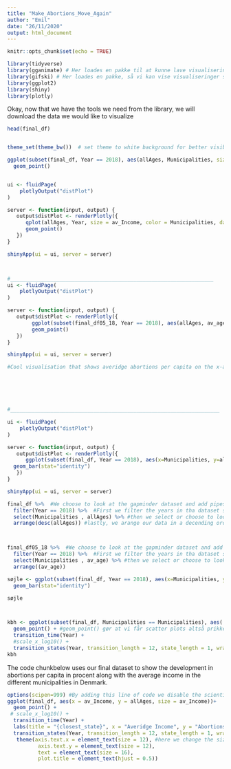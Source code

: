 ```yaml
---
title: "Make_Abortions_Move_Again"
author: "Emil"
date: "26/11/2020"
output: html_document
---
```


```r
knitr::opts_chunk$set(echo = TRUE)

```



```r

library(tidyverse)
library(gganimate) # Her loades en pakke til at kunne lave visualiseringer
library(gifski) # Her loades en pakke, så vi kan vise visualiseringer som bevæger sig, længere nede.
library(ggplot2)
library(shiny)
library(plotly)

```
Okay, now that we have the tools we need from the library, we will download the data we would like to visualize

```r
head(final_df)



```


```r

theme_set(theme_bw())  # set theme to white background for better visibility

ggplot(subset(final_df, Year == 2018), aes(allAges, Municipalities, size = av_Income)) + 
  geom_point()



```






```r

ui <- fluidPage(
    plotlyOutput("distPlot")
)

server <- function(input, output) {
   output$distPlot <- renderPlotly({
      qplot(allAges, Year, size = av_Income, color = Municipalities, data = final_df) + 
      geom_point()
   })
}

shinyApp(ui = ui, server = server)



#__________________________________________________________________
ui <- fluidPage(
    plotlyOutput("distPlot")
)

server <- function(input, output) {
   output$distPlot <- renderPlotly({
        ggplot(subset(final_df05_18, Year == 2018), aes(allAges, av_age, size = av_Income, color = Municipalities)) + 
        geom_point()
   })
}

shinyApp(ui = ui, server = server)

#Cool visualisation that shows averidge abortions per capita on the x-axis and the average age in the different municipalities on the y-axis






#____________________________________________________________________

ui <- fluidPage(
    plotlyOutput("distPlot")
)

server <- function(input, output) {
   output$distPlot <- renderPlotly({
      ggplot(subset(final_df, Year == 2018), aes(x=Municipalities, y=allAges, color =  av_Income)) +
  geom_bar(stat="identity")
   })
}

shinyApp(ui = ui, server = server)

```


```r
final_df %>%  #We choose to look at the gapminder dataset and add pipes to it, so we can send an output of one fucntion directly to another.
  filter(Year == 2018) %>%  #First we filter the years in tha dataset so vi are only looking at data from 1952
  select(Municipalities , allAges) %>% #then we select or choose to look at the countries and their gdpPercap, as everything else is irelevant right now
  arrange(desc(allAges)) #lastly, we arange our data in a decending order so we have the richest nation first.



final_df05_18 %>%  #We choose to look at the gapminder dataset and add pipes to it, so we can send an output of one fucntion directly to another.
  filter(Year == 2018) %>%  #First we filter the years in tha dataset so vi are only looking at data from 1952
  select(Municipalities , av_age) %>% #then we select or choose to look at the countries and their gdpPercap, as everything else is irelevant right now
  arrange((av_age))

```

```r

søjle <- ggplot(subset(final_df, Year == 2018), aes(x=Municipalities, y=allAges, color =  av_Income)) +
  geom_bar(stat="identity")

søjle




```



```r
kbh <- ggplot(subset(final_df, Municipalities == Municipalities), aes( x = Year, y = allAges, size = av_Income)) +
  geom_point() + #geom_point() gør at vi får scatter plots altså prikker i vores kordinatsystem
  transition_time(Year) +
  #scale_x_log10() +
  transition_states(Year, transition_length = 12, state_length = 1, wrap = TRUE)
kbh


```








The code chunkbelow uses our final dataset to show the development in abortions per capita in procent along with the average income in the different municipalities in Denmark.

```r
options(scipen=999) #By adding this line of code we disable the scientific way of writing lables.
ggplot(final_df, aes(x = av_Income, y = allAges, size = av_Income))+
  geom_point() + 
 # scale_x_log10() + 
  transition_time(Year) + 
  labs(title = "{closest_state}", x = "Averidge Income", y = "Abortions per capita") + 
  transition_states(Year, transition_length = 12, state_length = 1, wrap = TRUE) +
   theme(axis.text.x = element_text(size = 12), #here we change the size of the labels.
          axis.text.y = element_text(size = 12),
          text = element_text(size = 16),
          plot.title = element_text(hjust = 0.5))


```








```r



```








